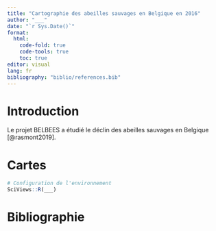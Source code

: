 ```yaml
---
title: "Cartographie des abeilles sauvages en Belgique en 2016"
author: "___"
date: "`r Sys.Date()`"
format:
  html:
    code-fold: true
    code-tools: true
    toc: true
editor: visual
lang: fr
bibliography: "biblio/references.bib"
---
```


# Introduction

Le projet BELBEES a étudié le déclin des abeilles sauvages en Belgique [@rasmont2019].

# Cartes

```r
# Configuration de l'environnement
SciViews::R(___)
```

<!--% Réalisez au moins deux cartes par étudiant. Commentez-les et justifiez vos choix. Utilisez autant de chunks que nécessaire et vérifiez que votre document compile (bouton 'Rendu') sans erreur à la fin de votre travail. -->

# Bibliographie
